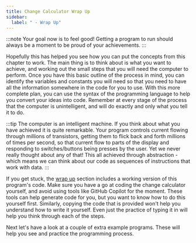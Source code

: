 ```yaml
---
title: Change Calculator Wrap Up
sidebar:
  label: " - Wrap Up"
---
```


:::note
Your goal now is to feel good! Getting a program to run should always be a moment to be proud of your achievements.
:::

Hopefully this has helped you see how you can put the concepts from this chapter to work. The main thing is to think about is what you want to achieve, and working out the small steps that you will need the computer to perform. Once you have this basic outline of the process in mind, you can identify the variables and constants you will need so that you need to have all the information somewhere in the code for you to use. With this more complete plan, you can use the syntax of the programming language to help you convert your ideas into code.
Remember at every stage of the process that the computer is unintelligent, and will do exactly and only what you tell it to do.

:::tip
The computer is an intelligent machine. If you think about what you have achieved it is quite remarkable. Your program controls current flowing through millions of transistors, getting them to flick back and forth millions of times per second, so that current flow to parts of the display and responding to switches/buttons being presses by the user. Yet we never really thought about any of that! This all achieved through abstraction - which means we can think about our code as sequences of instructions that work with data.
:::

If you get stuck, the [wrap up](../../5-wrap-up/1-change) section includes a working version of this program's code. Make sure you have a go at coding the change calculator yourself, and avoid using tools like GitHub Copilot for the moment. These tools can help generate code for you, but you want to know how to do this yourself first. Similarly, copying the code that is provided won't help you understand how to write it yourself. Even just the practice of typing it in will help you think through each of the steps.

Next let's have a look at a couple of extra example programs. These will help you see and practice the programming process.
